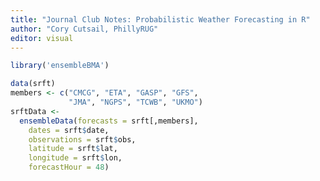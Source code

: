 ```yaml
---
title: "Journal Club Notes: Probabilistic Weather Forecasting in R"
author: "Cory Cutsail, PhillyRUG"
editor: visual
---
```


```r
library('ensembleBMA')
```

```r
data(srft)
members <- c("CMCG", "ETA", "GASP", "GFS",
             "JMA", "NGPS", "TCWB", "UKMO")
srftData <-
  ensembleData(forecasts = srft[,members],
    dates = srft$date,
    observations = srft$obs,
    latitude = srft$lat,
    longitude = srft$lon,
    forecastHour = 48)
```
